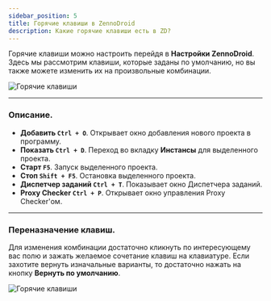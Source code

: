 ```yaml
---
sidebar_position: 5
title: Горячие клавиши в ZennoDroid
description: Какие горячие клавиши есть в ZD?
---
```

Горячие клавиши можно настроить перейдя в **Настройки ZennoDroid**. Здесь мы рассмотрим клавиши, которые заданы по умолчанию, но вы также можете изменить их на произвольные комбинации.  

![Горячие клавиши](./assets/Hot_Keys/Hot_Keys_pic1.png)
_______________________________________________
### Описание.  
- **Добавить `Ctrl + O`**. Открывает окно добавления нового проекта в программу.  
- **Показать `Ctrl + D`**. Переход во вкладку **Инстансы** для выделенного проекта. 
- **Старт `F5`**. Запуск выделенного проекта.  
- **Стоп `Shift + F5`**. Остановка выделенного проекта. 
- **Диспетчер заданий `Ctrl + T`**. Показывает окно Диспетчера заданий.  
- **Proxy Checker `Ctrl + P`**. Открывает окно управления Proxy Checker'ом.  
_______________________________________________
### Переназначение клавиш.  
Для изменения комбинации достаточно кликнуть по интересующему вас полю и зажать желаемое сочетание клавиш на клавиатуре. Если захотите вернуть изначальные варианты, то достаточно нажать на кнопку **Вернуть по умолчанию**.

![Горячие клавиши](./assets/Hot_Keys/Hot_Keys_pic2.gif)


